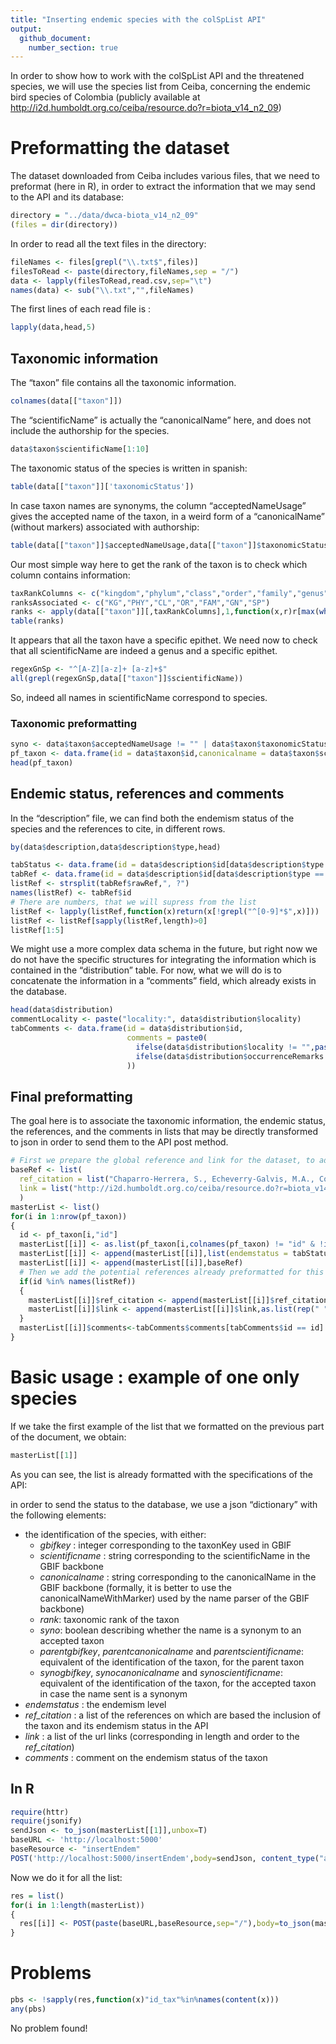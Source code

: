 ```yaml
---
title: "Inserting endemic species with the colSpList API"
output: 
  github_document:
    number_section: true
---
```


In order to show how to work with the colSpList API and the threatened species, we will use the species list from Ceiba, concerning the endemic bird species of Colombia (publicly available at <http://i2d.humboldt.org.co/ceiba/resource.do?r=biota_v14_n2_09>)


# Preformatting the dataset

The dataset downloaded from Ceiba includes various files, that we need to preformat (here in R), in order to extract the information that we may send to the API and its database:

```r
directory = "../data/dwca-biota_v14_n2_09"
(files = dir(directory))
```

In order to read all the text files in the directory:

```r
fileNames <- files[grepl("\\.txt$",files)]
filesToRead <- paste(directory,fileNames,sep = "/")
data <- lapply(filesToRead,read.csv,sep="\t")
names(data) <- sub("\\.txt","",fileNames)
```

The first lines of each read file is :

```r
lapply(data,head,5)
```
## Taxonomic information

The "taxon" file contains all the taxonomic information.

```r
colnames(data[["taxon"]])
```

The "scientificName" is actually the "canonicalName" here, and does not include the authorship for the species.

```r
data$taxon$scientificName[1:10]
```

The taxonomic status of the species is written in spanish:

```r
table(data[["taxon"]]['taxonomicStatus'])
```

In case taxon names are synonyms, the column "acceptedNameUsage" gives the accepted name of the taxon, in a weird form of a "canonicalName" (without markers) associated with authorship:

```r
table(data[["taxon"]]$acceptedNameUsage,data[["taxon"]]$taxonomicStatus)
```

Our most simple way here to get the rank of the taxon is to check which column contains information:

```r
taxRankColumns <- c("kingdom","phylum","class","order","family","genus","specificEpithet")
ranksAssociated <- c("KG","PHY","CL","OR","FAM","GN","SP")
ranks <- apply(data[["taxon"]][,taxRankColumns],1,function(x,r)r[max(which(!is.na(x) & x != ""))], r = ranksAssociated)
table(ranks)
```
It appears that all the taxon have a specific epithet. We need now to check that all scientificName are indeed a genus and a specific epithet.

```r
regexGnSp <- "^[A-Z][a-z]+ [a-z]+$"
all(grepl(regexGnSp,data[["taxon"]]$scientificName))
```

So, indeed all names in scientificName correspond to species.

### Taxonomic preformatting

```r
syno <- data$taxon$acceptedNameUsage != "" | data$taxon$taxonomicStatus == "Sinónimo"
pf_taxon <- data.frame(id = data$taxon$id,canonicalname = data$taxon$scientificName,rank="SP",synoscientificname = ifelse(data$taxon$acceptedNameUsage == "", NA, data$taxon$acceptedNameUsage), parentcanonicalname = data$taxon$genus, syno = syno)
head(pf_taxon)
```

## Endemic status, references and comments

In the "description" file, we can find both the endemism status of the species  and the references to cite, in different rows.

```r
by(data$description,data$description$type,head)
```

```r
tabStatus <- data.frame(id = data$description$id[data$description$type == "Distribución"], endemstatus = data$description$description[data$description$type == "Distribución"])
tabRef <- data.frame(id = data$description$id[data$description$type == "Literatura"], rawRef = data$description$description[data$description$type == "Literatura"])
listRef <- strsplit(tabRef$rawRef,", ?")
names(listRef) <- tabRef$id
# There are numbers, that we will supress from the list
listRef <- lapply(listRef,function(x)return(x[!grepl("^[0-9]*$",x)]))
listRef <- listRef[sapply(listRef,length)>0]
listRef[1:5]
```

We might use a more complex data schema in the future, but right now we do not have the specific structures for integrating the information which is contained in the "distribution" table.
For now, what we will do is to concatenate the information in a "comments" field, which already exists in the database.

```r
head(data$distribution)
commentLocality <- paste("locality:", data$distribution$locality)
tabComments <- data.frame(id = data$distribution$id,
                          comments = paste0(
                            ifelse(data$distribution$locality != "",paste("locality:",data$distribution$locality,"| "),""),
                            ifelse(data$distribution$occurrenceRemarks != "", paste("occurrenceRemarks:",data$distribution$occurrenceRemarks,"| "),"")
                          ))
```

## Final preformatting
The goal here is to associate the taxonomic information, the endemic status, the references, and the comments in lists that may be directly transformed to json in order to send them to the API post method.

```r
# First we prepare the global reference and link for the dataset, to add in each taxon
baseRef <- list(
  ref_citation = list("Chaparro-Herrera, S., Echeverry-Galvis, M.A., Córdoba-Córdoba, S., Sua-Becerra, A. (2013). Listado actualizado de las aves endémicas y casi-endémicas de Colombia. 308 registros. Versión 5.1. http://doi.org/10.15472/tozuue"),
  link = list("http://i2d.humboldt.org.co/ceiba/resource.do?r=biota_v14_n2_09")
  )
masterList <- list()
for(i in 1:nrow(pf_taxon))
{
  id <- pf_taxon[i,"id"]
  masterList[[i]] <- as.list(pf_taxon[i,colnames(pf_taxon) != "id" & !is.na(pf_taxon[i,])])
  masterList[[i]] <- append(masterList[[i]],list(endemstatus = tabStatus[tabStatus$id==id,"endemstatus"]))
  masterList[[i]] <- append(masterList[[i]],baseRef)
  # Then we add the potential references already preformatted for this taxon
  if(id %in% names(listRef))
  {
    masterList[[i]]$ref_citation <- append(masterList[[i]]$ref_citation,listRef[[id]])
    masterList[[i]]$link <- append(masterList[[i]]$link,as.list(rep(" ",length(listRef[[id]]))))
  }
  masterList[[i]]$comments<-tabComments$comments[tabComments$id == id]
}
```


# Basic usage : example of one only species
If we take the first example of the list that we formatted on the previous part of the document, we obtain:

```r
masterList[[1]]
```
As you can see, the list is already formatted with the specifications of the API:

in order to send the status to the database, we use a json "dictionary" with the following elements:

* the identification of the species, with either:
  + *gbifkey* : integer corresponding to the taxonKey used in GBIF
  + *scientificname* : string corresponding to the scientificName in the GBIF backbone
  + *canonicalname* : string corresponding to the canonicalName in the GBIF backbone (formally, it is better to use the canonicalNameWithMarker) used by the name parser of the GBIF backbone)
  + *rank*: taxonomic rank of the taxon
  + *syno*: boolean describing whether the name is a synonym to an accepted taxon
  + *parentgbifkey*, *parentcanonicalname* and *parentscientificname*: equivalent of the identification of the taxon, for the parent taxon
  +  *synogbifkey*, *synocanonicalname* and *synoscientificname*: equivalent of the identification of the taxon, for the accepted taxon in case the name sent is a synonym
* *endemstatus* : the endemism level
* *ref_citation* : a list of the references on which are based the inclusion of the taxon and its endemism status in the API
* *link* : a list of the url links (corresponding in length and order to the *ref_citation*)
* *comments* : comment on the endemism status of the taxon
  

## In R


```r
require(httr)
require(jsonify)
sendJson <- to_json(masterList[[1]],unbox=T)
baseURL <- 'http://localhost:5000'
baseResource <- "insertEndem"
POST('http://localhost:5000/insertEndem',body=sendJson, content_type("application/json"),verbose())
```

Now we do it for all the list:

```r
res = list()
for(i in 1:length(masterList))
{
  res[[i]] <- POST(paste(baseURL,baseResource,sep="/"),body=to_json(masterList[[i]],unbox=T), content_type("application/json"))
}
```


# Problems

```r
pbs <- !sapply(res,function(x)"id_tax"%in%names(content(x)))
any(pbs)
```
No problem found!

